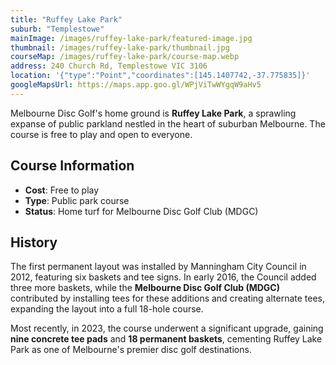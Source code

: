 ```yaml
---
title: "Ruffey Lake Park"
suburb: "Templestowe"
mainImage: /images/ruffey-lake-park/featured-image.jpg
thumbnail: /images/ruffey-lake-park/thumbnail.jpg
courseMap: /images/ruffey-lake-park/course-map.webp
address: 240 Church Rd, Templestowe VIC 3106
location: '{"type":"Point","coordinates":[145.1407742,-37.775835]}'
googleMapsUrl: https://maps.app.goo.gl/WPjViTwWYgqW9aHv5
---
```


Melbourne Disc Golf's home ground is **Ruffey Lake Park**, a sprawling expanse of public parkland nestled in the heart of suburban Melbourne. The course is free to play and open to everyone.

## Course Information

- **Cost**: Free to play
- **Type**: Public park course
- **Status**: Home turf for Melbourne Disc Golf Club (MDGC)

## History

The first permanent layout was installed by Manningham City Council in 2012, featuring six baskets and tee signs. In early 2016, the Council added three more baskets, while the **Melbourne Disc Golf Club (MDGC)** contributed by installing tees for these additions and creating alternate tees, expanding the layout into a full 18-hole course.

Most recently, in 2023, the course underwent a significant upgrade, gaining **nine concrete tee pads** and **18 permanent baskets**, cementing Ruffey Lake Park as one of Melbourne's premier disc golf destinations.
